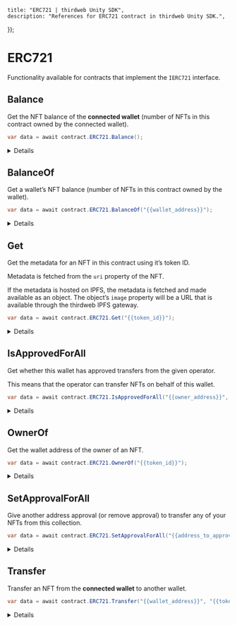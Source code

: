 
	title: "ERC721 | thirdweb Unity SDK",
	description: "References for ERC721 contract in thirdweb Unity SDK.",
});

# ERC721

Functionality available for contracts that implement the `IERC721` interface.

## Balance

Get the NFT balance of the **connected wallet** (number of NFTs in this contract owned by the connected wallet).

```csharp
var data = await contract.ERC721.Balance();
```

<Details summary="Configuration">

### Return Value

Returns a `string` representing the number of NFTs owned by the connected wallet.

```csharp
string;
```

</Details>

## BalanceOf

Get a wallet&rsquo;s NFT balance (number of NFTs in this contract owned by the wallet).

```csharp
var data = await contract.ERC721.BalanceOf("{{wallet_address}}");
```

<Details summary="Configuration">

#### walletAddress

The wallet address to check the balance for.

Must be a `string`.

### Return Value

Returns a `string` representing the number of NFTs owned by the wallet.

```csharp
string;
```

</Details>

## Get

Get the metadata for an NFT in this contract using it&rsquo;s token ID.

Metadata is fetched from the `uri` property of the NFT.

If the metadata is hosted on IPFS, the metadata is fetched and made available as an object.
The object&rsquo;s `image` property will be a URL that is available through the thirdweb IPFS gateway.

```csharp
var data = await contract.ERC721.Get("{{token_id}}");
```

<Details summary="Configuration">

#### tokenId

The token ID of the NFT to get the metadata for.

Must be a `string`

### Return Value

Returns an `NFT` struct containing the NFT metadata.

```csharp
{
  {
    string id;
    string uri;
    string description;
    string image;
    string name;
    string external_url;
    object attributes;
  }
  string owner;
  string type;
  int supply;
  int quantityOwned; // only for ERC1155
}
```

</Details>

## IsApprovedForAll

Get whether this wallet has approved transfers from the given operator.

This means that the operator can transfer NFTs on behalf of this wallet.

```csharp
var data = await contract.ERC721.IsApprovedForAll("{{owner_address}}", "{{operator_address}}");
```

<Details summary="Configuration">

#### owner

The wallet address that owns the NFT.

Must be a `string`.

#### operator

The wallet address of the operator to check (i.e. the wallet that does/does not have approval).

Must be a `string`.

</Details>

## OwnerOf

Get the wallet address of the owner of an NFT.

```csharp
var data = await contract.ERC721.OwnerOf("{{token_id}}");
```

<Details summary="Configuration">

#### tokenId

The token ID of the NFT to get the owner of.

Must be a `string`.

### Return Value

Returns a `string` representing the wallet address of the owner of the NFT.

```csharp
string;
```

</Details>

## SetApprovalForAll

Give another address approval (or remove approval) to transfer any of your NFTs from this collection.

```csharp
var data = await contract.ERC721.SetApprovalForAll("{{address_to_approve}}", true);
```

<Details summary="Configuration">

#### operator

The wallet address to approve.

Must be a `string`.

#### approved

Whether to approve (true) or remove approval (false).

Must be a `boolean`.

</Details>

## Transfer

Transfer an NFT from the **connected wallet** to another wallet.

```csharp
var data = await contract.ERC721.Transfer("{{wallet_address}}", "{{token_id}}");
```

<Details summary="Configuration">

#### walletAddress

The wallet address to transfer the NFT to.

Must be a `string`.

#### tokenId

The token ID of the NFT to transfer.

Must be a `string`.

</Details>
